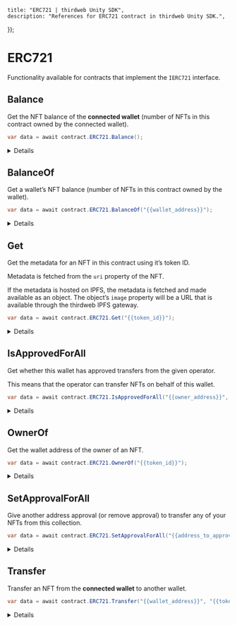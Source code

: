 
	title: "ERC721 | thirdweb Unity SDK",
	description: "References for ERC721 contract in thirdweb Unity SDK.",
});

# ERC721

Functionality available for contracts that implement the `IERC721` interface.

## Balance

Get the NFT balance of the **connected wallet** (number of NFTs in this contract owned by the connected wallet).

```csharp
var data = await contract.ERC721.Balance();
```

<Details summary="Configuration">

### Return Value

Returns a `string` representing the number of NFTs owned by the connected wallet.

```csharp
string;
```

</Details>

## BalanceOf

Get a wallet&rsquo;s NFT balance (number of NFTs in this contract owned by the wallet).

```csharp
var data = await contract.ERC721.BalanceOf("{{wallet_address}}");
```

<Details summary="Configuration">

#### walletAddress

The wallet address to check the balance for.

Must be a `string`.

### Return Value

Returns a `string` representing the number of NFTs owned by the wallet.

```csharp
string;
```

</Details>

## Get

Get the metadata for an NFT in this contract using it&rsquo;s token ID.

Metadata is fetched from the `uri` property of the NFT.

If the metadata is hosted on IPFS, the metadata is fetched and made available as an object.
The object&rsquo;s `image` property will be a URL that is available through the thirdweb IPFS gateway.

```csharp
var data = await contract.ERC721.Get("{{token_id}}");
```

<Details summary="Configuration">

#### tokenId

The token ID of the NFT to get the metadata for.

Must be a `string`

### Return Value

Returns an `NFT` struct containing the NFT metadata.

```csharp
{
  {
    string id;
    string uri;
    string description;
    string image;
    string name;
    string external_url;
    object attributes;
  }
  string owner;
  string type;
  int supply;
  int quantityOwned; // only for ERC1155
}
```

</Details>

## IsApprovedForAll

Get whether this wallet has approved transfers from the given operator.

This means that the operator can transfer NFTs on behalf of this wallet.

```csharp
var data = await contract.ERC721.IsApprovedForAll("{{owner_address}}", "{{operator_address}}");
```

<Details summary="Configuration">

#### owner

The wallet address that owns the NFT.

Must be a `string`.

#### operator

The wallet address of the operator to check (i.e. the wallet that does/does not have approval).

Must be a `string`.

</Details>

## OwnerOf

Get the wallet address of the owner of an NFT.

```csharp
var data = await contract.ERC721.OwnerOf("{{token_id}}");
```

<Details summary="Configuration">

#### tokenId

The token ID of the NFT to get the owner of.

Must be a `string`.

### Return Value

Returns a `string` representing the wallet address of the owner of the NFT.

```csharp
string;
```

</Details>

## SetApprovalForAll

Give another address approval (or remove approval) to transfer any of your NFTs from this collection.

```csharp
var data = await contract.ERC721.SetApprovalForAll("{{address_to_approve}}", true);
```

<Details summary="Configuration">

#### operator

The wallet address to approve.

Must be a `string`.

#### approved

Whether to approve (true) or remove approval (false).

Must be a `boolean`.

</Details>

## Transfer

Transfer an NFT from the **connected wallet** to another wallet.

```csharp
var data = await contract.ERC721.Transfer("{{wallet_address}}", "{{token_id}}");
```

<Details summary="Configuration">

#### walletAddress

The wallet address to transfer the NFT to.

Must be a `string`.

#### tokenId

The token ID of the NFT to transfer.

Must be a `string`.

</Details>
